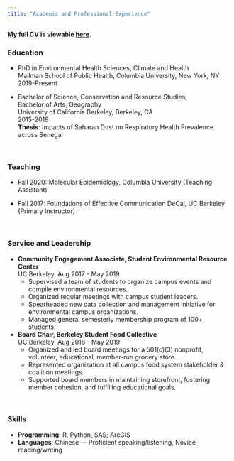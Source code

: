 ```yaml
---
title: "Academic and Professional Experience"
---
```


**My full CV is viewable [here](MaggieLi_CV_11.03.20.pdf).**

### Education
* PhD in Environmental Health Sciences, Climate and Health \
  Mailman School of Public Health, Columbia University, New York, NY \
  2019-Present

*	Bachelor of Science, Conservation and Resource Studies; \
  Bachelor of Arts, Geography \
	University of California Berkeley, Berkeley, CA  \
	2015-2019 \
	**Thesis**: Impacts of Saharan Dust on Respiratory Health Prevalence across Senegal
	
<br>

### Teaching
* Fall 2020: Molecular Epidemiology, Columbia University (Teaching Assistant)

* Fall 2017: Foundations of Effective Communication DeCal, UC Berkeley (Primary Instructor)

<br>

### Service and Leadership
* **Community Engagement Associate, Student Environmental Resource Center** \
  UC Berkeley, Aug 2017 - May 2019 \
  + Supervised a team of students to organize campus events and compile environmental resources.
  + Organized regular meetings with campus student leaders.
  + Spearheaded new data collection and management initiative for environmental campus organizations.
  + Managed general semesterly membership program of 100+ students.
  
* **Board Chair, Berkeley Student Food Collective** \
  UC Berkeley, Aug 2018 - May 2019 \
  + Organized and led board meetings for a 501(c)(3) nonprofit, volunteer, educational, member-run grocery store.
  + Represented organization at all campus food system stakeholder & coalition meetings.
  + Supported board members in maintaining storefront, fostering member cohesion, and fulfilling educational goals.

<br>

### Skills
* **Programming**: R, Python, SAS; ArcGIS
* **Languages**: Chinese — Proficient speaking/listening, Novice reading/writing